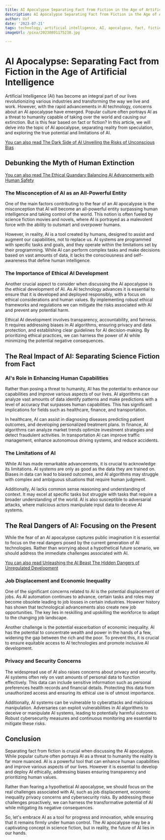 ```yaml
---
title: AI Apocalypse Separating Fact from Fiction in the Age of Artificial Intelligence
description: AI Apocalypse Separating Fact from Fiction in the Age of Artificial Intelligence
author: Usf
date: '2023-07-21'
tags: technology, artificial intelligence, AI, apocalypse, fact, fiction, age, separating
imageUrl: /pixa/20230801175238.jpg

---
```

# AI Apocalypse: Separating  Fact from Fiction in the Age of Artificial Intelligence

Artificial Intelligence (AI) has become an integral part of our lives revolutionizing various industries  and transforming the way we live and work. However, with the rapid advancements in  AI technology, concerns about an AI  apocalypse have  emerged. Popular culture often portrays AI  as a threat to humanity capable of  taking over the  world and causing  our  extinction. But is this fear based on fact or fiction? In this  article, we will delve into the topic of AI apocalypse, separating reality from speculation,  and exploring the true potential and limitations of AI.

[You can also read  The Dark Side of AI  Unveiling the Risks of Unconscious Bias](The%20Dark%20Side%20of%20AI%20Unveiling%20the%20Risks%20of%20Unconscious%20Bias)


##  Debunking the Myth of Human Extinction

[You can also read The Ethical Quandary Balancing AI Advancements with Human Safety](The%20Ethical%20Quandary%20Balancing%20AI%20Advancements%20with%20Human%20Safety)


### The Misconception of AI as  an All-Powerful Entity

One of the main factors contributing  to the fear of an AI apocalypse is the misconception that AI will become an  all-powerful entity surpassing  human intelligence and  taking control of the  world. This notion is  often fueled by science fiction movies and novels, where AI is portrayed as a malevolent force with the ability to outsmart and  overpower humans.

However, in reality, AI is a tool created by humans,  designed to assist and  augment  our capabilities,  not to replace us. AI systems are programmed with specific tasks  and goals, and they operate within the limitations set by their programming. While AI  can perform complex tasks and make decisions based on vast amounts of data, it  lacks the consciousness and self-awareness that define  human intelligence.

### The Importance of Ethical AI Development

Another crucial aspect to consider when discussing the AI apocalypse is the ethical development of AI. As AI technology advances it is essential to ensure that it is developed and  deployed responsibly, with a focus on ethical considerations and human values. By implementing robust ethical frameworks and regulations we can mitigate the risks associated with AI and prevent any potential harm.

Ethical AI development involves transparency,  accountability, and fairness.  It requires addressing biases  in  AI algorithms, ensuring privacy and data protection, and establishing clear guidelines for AI decision-making. By prioritizing ethical practices, we can harness the power of AI while minimizing the potential negative consequences.

## The Real Impact  of AI: Separating Science Fiction from Fact

### AI's Role in Enhancing Human Capabilities

Rather than posing a threat to humanity, AI has the potential to enhance our capabilities and improve  various aspects of our lives. AI algorithms can analyze vast  amounts of data  identify  patterns and make predictions with a level of accuracy that  surpasses human capabilities.  This has significant implications for fields such as healthcare, finance, and transportation.

In  healthcare, AI can assist in diagnosing diseases predicting patient outcomes, and developing personalized treatment plans. In finance, AI algorithms  can analyze market trends optimize investment strategies and detect fraudulent activities. In transportation AI can improve  traffic management, enhance autonomous driving systems, and  reduce accidents.

### The Limitations of AI

While AI has made remarkable advancements,  it  is crucial to acknowledge its  limitations. AI systems are only as good as the data they are trained on.  Biases in data can  lead to biased outcomes, and AI algorithms may struggle with complex and ambiguous situations that require human judgment.

Additionally, AI lacks common sense reasoning and understanding of context. It may excel at specific tasks but struggle with  tasks that require  a broader understanding of the  world. AI is also susceptible to adversarial attacks, where malicious  actors manipulate input data to deceive AI systems.

## The  Real Dangers of AI: Focusing on the Present

While the fear of an AI apocalypse captures public imagination it is essential to focus on the real dangers posed by the current generation of AI technologies. Rather than  worrying about a hypothetical future scenario, we should address the immediate challenges  associated with AI.

[You can also read Unleashing the AI Beast The  Hidden Dangers of Unregulated Development](Unleashing%20the%20AI%20Beast%20The%20Hidden%20Dangers%20of%20Unregulated%20Development)


### Job Displacement and Economic Inequality

One of the significant concerns related to AI is the  potential displacement of jobs. As AI  automation continues to advance, certain tasks and roles may become obsolete leading to job losses in certain industries.  However history has shown that  technological advancements also create  new job opportunities.  The key lies in reskilling and upskilling the workforce to adapt to the changing job landscape.

Another challenge is the potential  exacerbation of economic  inequality. AI has the potential to concentrate  wealth and power in the hands of a few,  widening the gap between  the rich and the poor. To  prevent this, it is crucial to ensure equitable access to AI technologies and promote inclusive AI development.

###  Privacy and Security  Concerns

The widespread use of  AI also raises concerns about privacy and security. AI systems often rely on vast amounts of personal data to function  effectively. This data can  include sensitive information such  as personal preferences health records and financial  details. Protecting this data from  unauthorized  access and ensuring its ethical  use  is of utmost importance.

Additionally, AI systems can be vulnerable to cyberattacks and  malicious manipulation. Adversaries can exploit vulnerabilities in AI  algorithms to deceive or manipulate AI systems, leading to potentially harmful  outcomes. Robust cybersecurity measures and continuous monitoring are essential to mitigate  these risks.

## Conclusion

Separating fact from fiction is crucial when discussing the AI apocalypse. While popular culture  often portrays AI as a threat to humanity  the reality is far more nuanced. AI  is a powerful tool that can enhance human capabilities  and improve various aspects of  our lives. However it is essential to develop and deploy AI ethically, addressing biases ensuring transparency and prioritizing human values.

Rather  than fearing a hypothetical AI apocalypse, we should focus on the real challenges associated with AI, such as job displacement, economic inequality privacy concerns and cybersecurity risks. By addressing  these challenges proactively, we can harness the transformative potential of AI while mitigating its negative consequences.

So, let's embrace  AI as a tool for progress  and innovation, while ensuring that it remains firmly under human control. The  AI apocalypse may be a  captivating concept in science fiction, but in reality, the  future of  AI  lies in our hands.